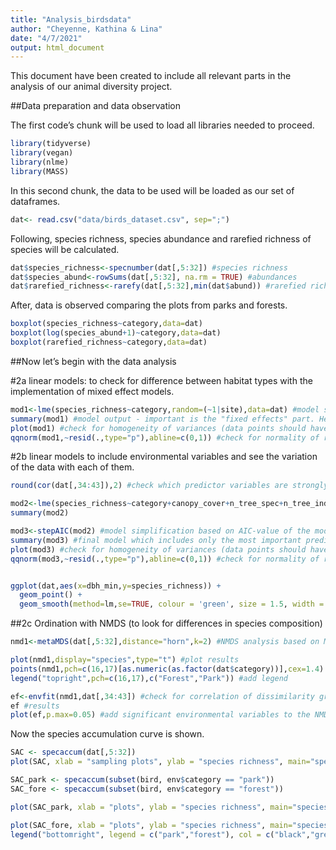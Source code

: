 ```yaml
---
title: "Analysis_birdsdata"
author: "Cheyenne, Kathina & Lina"
date: "4/7/2021"
output: html_document
---
```


This document have been created to include all relevant parts in the analysis of our animal diversity project.

##Data preparation and data observation

The first code's chunk will be used to load all libraries needed to proceed. 
```r
library(tidyverse)
library(vegan)
library(nlme)
library(MASS)
```

In this second chunk, the data to be used will be loaded as our set of dataframes.

```r
dat<- read.csv("data/birds_dataset.csv", sep=";")

```

Following, species richness, species abundance and rarefied richness of species will be calculated.

```r
dat$species_richness<-specnumber(dat[,5:32]) #species richness
dat$species_abund<-rowSums(dat[,5:32], na.rm = TRUE) #abundances
dat$rarefied_richness<-rarefy(dat[,5:32],min(dat$abund)) #rarefied richness based on the subsample with the lowest number of individuals
```

After, data is observed comparing the plots from parks and forests.

```r

boxplot(species_richness~category,data=dat)
boxplot(log(species_abund+1)~category,data=dat)
boxplot(rarefied_richness~category,data=dat)

```

##Now let's begin with the data analysis

#2a linear models: to check for difference between habitat types with the implementation of mixed effect models.
```r

mod1<-lme(species_richness~category,random=(~1|site),data=dat) #model structure, random=... specifies how the data are structured (subsamples nested in study site)
summary(mod1) #model output - important is the "fixed effects" part. Here "forest" is hiding in the "Intercept" and the categorypark-row is showing the difference between park and forest
plot(mod1) #check for homogeneity of variances (data points should have similar vertical spread along the x-axis)
qqnorm(mod1,~resid(.,type="p"),abline=c(0,1)) #check for normality of residuals (should not be completely off the line)
```


#2b linear models to include environmental variables and see the variation of the data with each of them. 

```r

round(cor(dat[,34:43]),2) #check which predictor variables are strongly correlated (below -0.7 or above 0.7) - highly correlated variables should not be included together in the same model (select only one of them, e.g. the one more strongly related to the response variable)

mod2<-lme(species_richness~category+canopy_cover+n_tree_spec+n_tree_ind+dbh_min+n_microhabitats+temperature,random=(~1|site),data=dat,method="ML") #initial, full model with all potential predictor variables
summary(mod2)

mod3<-stepAIC(mod2) #model simplification based on AIC-value of the model
summary(mod3) #final model which includes only the most important predictors
plot(mod3) #check for homogeneity of variances (data points should have similar vertical spread along the x-axis)
qqnorm(mod3,~resid(.,type="p"),abline=c(0,1)) #check for normality of residuals (should not be completely off the line)


ggplot(dat,aes(x=dbh_min,y=species_richness)) +
  geom_point() +
  geom_smooth(method=lm,se=TRUE, colour = 'green', size = 1.5, width = 2)
````


##2c Ordination with NMDS (to look for differences in species composition)
```r

nmd1<-metaMDS(dat[,5:32],distance="horn",k=2) #NMDS analysis based on Morisita-Horn-Index as a dissimilarity measure

plot(nmd1,display="species",type="t") #plot results
points(nmd1,pch=c(16,17)[as.numeric(as.factor(dat$category))],cex=1.4) #add sampling points
legend("topright",pch=c(16,17),c("Forest","Park")) #add legend

ef<-envfit(nmd1,dat[,34:43]) #check for correlation of dissimilarity gradients with environmental variables
ef #results
plot(ef,p.max=0.05) #add significant environmental variables to the NMDS plot
```

Now the species accumulation curve is shown.
```r
SAC <- specaccum(dat[,5:32])
plot(SAC, xlab = "sampling plots", ylab = "species richness", main="species accumulation curve")

SAC_park <- specaccum(subset(bird, env$category == "park"))
SAC_fore <- specaccum(subset(bird, env$category == "forest"))

plot(SAC_park, xlab = "plots", ylab = "species richness", main="species accumulation curve")

plot(SAC_fore, xlab = "plots", ylab = "species richness", main="species accumulation curve", col="green", add = T)
legend("bottomright", legend = c("park","forest"), col = c("black","green"),lwd=1, bty = "n")
```

